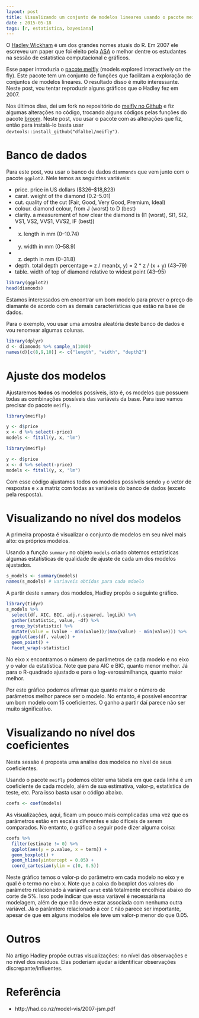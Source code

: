 ```yaml
---
layout: post
title: Visualizando um conjunto de modelos lineares usando o pacote meifly
date : 2015-05-18
tags: [r, estatistica, bayesiana]
--- 
```


O [Hadley Wickham](http://had.co.nz/) é um dos grandes nomes atuais do R. Em 2007 ele escreveu um paper que foi eleito pela [ASA](http://www.amstat.org/) o melhor dentre os estudantes na sessão de estatística computacional e gráficos.

Esse paper introduzia o [pacote meifly](http://had.co.nz/model-vis/2007-jsm.pdf) (models explored interactively on the fly). Este pacote tem um conjunto de funções que facilitam a exploração de conjuntos de modelos lineares. O resultado disso é muito interessante. Neste post, vou tentar reproduzir alguns gráficos que o Hadley fez em 2007.

Nos últimos dias, dei um fork no repositório do [meifly no Github](https://github.com/hadley/meifly) e fiz algumas alterações no código, trocando alguns códigos pelas funções do pacote [broom](https://github.com/dgrtwo/broom). Neste post, vou usar o pacote com as alterações que fiz, então para instalá-lo basta usar `devtools::install_github("dfalbel/meifly")`.

# Banco de dados

Para este post, vou usar o banco de dados `diammonds` que vem junto com o pacote `ggplot2`.
Nele temos as seguintes variáveis:

- price. price in US dollars (\$326–\$18,823)
- carat. weight of the diamond (0.2–5.01)
- cut. quality of the cut (Fair, Good, Very Good, Premium, Ideal)
- colour. diamond colour, from J (worst) to D (best)
- clarity. a measurement of how clear the diamond is (I1 (worst), SI1, SI2, VS1, VS2, VVS1, VVS2, IF (best))
- x. length in mm (0–10.74)
- y. width in mm (0–58.9)
- z. depth in mm (0–31.8)
- depth. total depth percentage = z / mean(x, y) = 2 * z / (x + y) (43–79)
- table. width of top of diamond relative to widest point (43–95)

```r
library(ggplot2)
head(diamonds)
```

Estamos interessados em encontrar um bom modelo para prever o preço do diamante de acordo com as demais características que estão na base de dados.

Para o exemplo, vou usar uma amostra aleatória deste banco de dados e vou renomear algumas colunas. 

```r
library(dplyr)
d <- diamonds %>% sample_n(1000)
names(d)[c(8,9,10)] <- c("length", "width", "depth2")
```


# Ajuste dos modelos

Ajustaremos **todos** os modelos possíveis, isto é, os modelos que possuem todas as combinações possíveis das variáveis da base. Para isso vamos precisar do pacote `meifly`.

```r
library(meifly)

y <- d$price
x <- d %>% select(-price)
models <- fitall(y, x, "lm")
```

```r
library(meifly)

y <- d$price
x <- d %>% select(-price)
models <- fitall(y, x, "lm")
```

Com esse código ajustamos todos os modelos possíveis sendo `y` o vetor de respostas e `x` a matriz com todas as variáveis do banco de dados (exceto pela resposta).

# Visualizando no nível dos modelos

A primeira proposta é visualizar o conjunto de modelos em seu nível mais alto: os próprios modelos.

Usando a função `summary` no objeto `models` criado obtemos estatísticas algumas estatísticas de qualidade de ajuste de cada um dos modelos ajustados.

```r
s_models <- summary(models)
names(s_models) # variaveis obtidas para cada mdoelo
```

A partir deste `summary` dos modelos, Hadley propôs o seguinte gráfico.

```r
library(tidyr)
s_models %>% 
  select(df, AIC, BIC, adj.r.squared, logLik) %>%
  gather(statistic, value, -df) %>%
  group_by(statistic) %>%
  mutate(value = (value - min(value))/(max(value) - min(value))) %>% 
  ggplot(aes(df, value)) + 
  geom_point() +
  facet_wrap(~statistic)
```

No eixo x encontramos o número de parâmetros de cada modelo e no eixo y o valor da estatística. Note que para AIC e BIC, quanto menor melhor. Já para o R-quadrado ajustado e para o log-verossimilhança, quanto maior melhor.

Por este gráfico podemos afirmar que quanto maior o número de parâmetros melhor parece ser o modelo. No entanto, é possível encontrar um bom modelo com 15 coeficientes. O ganho a partir daí parece não ser muito significativo.

# Visualizando no nível dos coeficientes

Nesta sessão é proposta uma análise dos modelos no nível de seus coeficientes.

Usando o pacote `meifly` podemos obter uma tabela em que cada linha é um coeficiente de cada modelo, além de sua estimativa, valor-p, estatística de teste, etc. Para isso basta usar o código abaixo.

```r
coefs <- coef(models)
```

As visualizações, aqui, ficam um pouco mais complicadas uma vez que os parâmetros estão em escalas diferentes e são difíceis de serem comparados. No entanto, o gráfico a seguir pode dizer alguma coisa:

```r
coefs %>% 
  filter(estimate != 0) %>%
  ggplot(aes(y = p.value, x = term)) +
  geom_boxplot() +
  geom_hline(yintercept = 0.05) + 
  coord_cartesian(ylim = c(0, 0.5))
```

Neste gráfico temos o valor-p do parâmetro em cada modelo no eixo y e qual é o termo no eixo x. Note que a caixa do boxplot dos valores do parâmetro relacionado à variável `carat` está totalmente encolhida abaixo do corte de 5%. Isso pode indicar que essa variável é necessária na modelagem, além de que não deve estar associada com nenhuma outra variável. Já o parâmtero relacionado à cor `C` não parece ser importante, apesar de que em alguns modelos ele teve um valor-p menor do que 0.05.

# Outros

No artigo Hadley propõe outras visualizações: no nível das observações e no nível dos resíduos. Elas poderiam ajudar a identificar observações discrepante/influentes.


# Referência

- http://had.co.nz/model-vis/2007-jsm.pdf
















